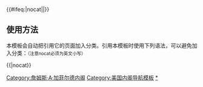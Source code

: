 {{Navbox
|name = James A. Garfield cabinet
|title = [[美国总统]][[詹姆斯·A·加菲尔德|詹姆斯·艾布拉姆·加菲尔德]][[美国总统内阁列表|内阁]]（1881年）
|image = [[File:James Abram Garfield, photo portrait seated.jpg|100px|詹姆斯·A·加菲尔德，第二十任美国总统。]]

|group1 =[[美国副总统|副总统]]
|list1=[[切斯特·艾伦·阿瑟|切斯特·A·阿瑟]]（1881年）

|group2=[[美国国务卿|国务卿]]
|list2=[[詹姆斯·G·布莱恩]]（1881年）

|group3=[[美国财政部长|财政部长]]
|list3=[[威廉·温德姆]]（1881年）

|group4=[[美国战争部长|战争部长]]
|list4=[[罗伯特·托德·林肯]]（1881年）

|group5=[[美国司法部长|司法部长]]
|list5= [[韦恩·麦克维]]（1881年）

|group6=[[美国邮政部长|邮政部长]]
|list6=[[托马斯·莱缪尔·詹姆斯]]（1881年）

|group7=[[美国海军部长|海军部长]]
|list7=[[威廉·H·亨特]]（1881年）

|group8=[[美国内政部长|内政部长]]
|list8=[[塞缪尔·J·柯克伍德]]（1881年）

}}<includeonly>{{#ifeq:{{{1}}}|nocat||[[Category:詹姆斯·A·加菲尔德内阁]]}}</includeonly><noinclude>

== 使用方法 ==
本模板会自动把引用它的页面加入分类。引用本模板时使用下列语法，可以避免加入分类：<small>（注意nocat必须为英文小写）</small>
 
<nowiki>{{</nowiki>{{PAGENAME}}<nowiki>|nocat}}</nowiki>

[[Category:美国内阁导航模板]]
[[Category:詹姆斯·A·加菲尔德内阁|*]]
</noinclude>